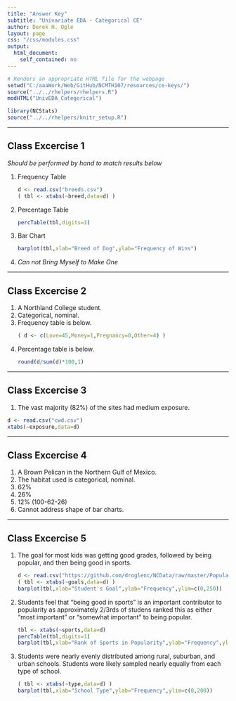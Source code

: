 ```yaml
---
title: "Answer Key"
subtitle: "Univariate EDA - Categorical CE"
author: Derek H. Ogle
layout: page
css: "/css/modules.css"
output:
  html_document:
    self_contained: no
---
```


```r
# Renders an appropriate HTML file for the webpage
setwd("C:/aaaWork/Web/GitHub/NCMTH107/resources/ce-keys/")
source("../../rhelpers/rhelpers.R")
modHTML("UnivEDA_Categorical")
```

```r
library(NCStats)
source("../../rhelpers/knitr_setup.R")
```

----

## Class Excercise 1

*Should be performed by hand to match results below*

<ol>
<li>Frequency Table</li>
```r
d <- read.csv("breeds.csv")
( tbl <- xtabs(~breed,data=d) )
```

<li>Percentage Table</li>
```r
percTable(tbl,digits=1)
```

<li>Bar Chart</li>
```r
barplot(tbl,xlab="Breed of Dog",ylab="Frequency of Wins")
```

<li><i>Can not Bring Myself to Make One</i></li>
</ol>

----

## Class Excercise 2

<ol>
<li>A Northland College student.</li>
<li>Categorical, nominal.</li>
<li>Frequency table is below.</li>
```r
( d <- c(Love=45,Money=1,Pregnancy=0,Other=4) )
```
<li>Percentage table is below.</li>
```r
round(d/sum(d)*100,1)
```
</ol>
 
----

## Class Excercise 3

1. The vast majority (82%) of the sites had medium exposure.
```r
d <- read.csv("cwd.csv")
xtabs(~exposure,data=d)
```
 
----

## Class Excercise 4

1. A Brown Pelican in the Northern Gulf of Mexico.
1. The habitat used is categorical, nominal.
1. 62%
1. 26%
1. 12% (100-62-26)
1. Cannot address shape of bar charts.

----

## Class Excercise 5


<ol>
<li>The goal for most kids was getting good grades, followed by being popular, and then being good in sports.</li>
```r
d <- read.csv("https://github.com/droglenc/NCData/raw/master/PopularKids.csv")
( tbl <- xtabs(~goals,data=d) )
barplot(tbl,xlab="Student's Goal",ylab="Frequency",ylim=c(0,250))
```
<li>Students feel that "being good in sports" is an important contributor to popularity as approximately 2/3rds of studens ranked this as either "most important" or "somewhat important" to being popular.</li>
```r
tbl <- xtabs(~sports,data=d)
percTable(tbl,digits=1)
barplot(tbl,xlab="Rank of Sports in Popularity",ylab="Frequency",ylim=c(0,200))
```

<li>Students were nearly evenly distributed among rural, suburban, and urban schools.  Students were likely sampled nearly equally from each type of school.</li>
```r
( tbl <- xtabs(~type,data=d) )
barplot(tbl,xlab="School Type",ylab="Frequency",ylim=c(0,200))
```
</ol>

